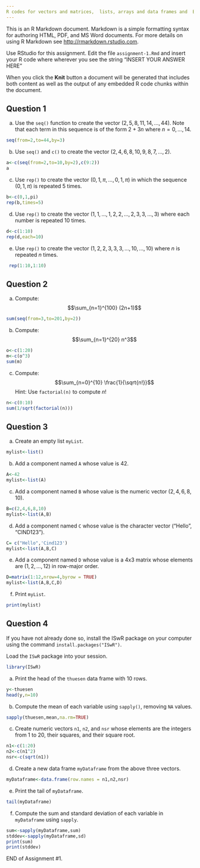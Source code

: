 ---
R codes for vectors and matrices,  lists, arrays and data frames and  Basic R functions 
---

This is an R Markdown document. Markdown is a simple formatting syntax for authoring HTML, PDF, and MS Word documents. For more details on using R Markdown see <http://rmarkdown.rstudio.com>.

Use RStudio for this assignment. 
Edit the file `assignment-1.Rmd` and insert your R code where wherever you see the string "INSERT YOUR ANSWER HERE"

When you click the **Knit** button a document will be generated that includes both content as well as the output of any embedded R code chunks within the document. 

## Question 1

a) Use the `seq()` function to create the vector $(2, 5, 8, 11, 14, \ldots, 44)$. Note that each term in this sequence is of the form 
$2 + 3n$ where $n = 0, \ldots, 14$.

```{r}
seq(from=2,to=44,by=3)
```

b) Use `seq()` and `c()` to create the vector $(2, 4, 6, 8, 10, 9, 8, 7, \ldots, 2)$.

```{r}
a<-c(seq(from=2,to=10,by=2),c(9:2))
a
```

c) Use `rep()` to create the vector $(0,1,\pi,\dots,0,1,\pi)$ in which the sequence $(0,1,\pi)$ is repeated 5 times.

```{r}
b<-c(0,1,pi)
rep(b,times=5)
```

d) Use `rep()` to create the vector $(1,1,\ldots,1,2,2,\ldots,2,3,3,\ldots,3)$ where each number is repeated 10 times.

```{r}
d<-c(1:10)
rep(d,each=10)
```

e) Use `rep()` to create the vector $(1,2,2,3,3,3,\ldots,10,\ldots,10)$ where $n$ is repeated $n$ times.

```{r}
 rep(1:10,1:10)

```

## Question 2

a) Compute: $$\sum_{n=1}^{100} (2n+1)$$

```{r}
sum(seq(from=3,to=201,by=2))
```

b) Compute: $$\sum_{n=1}^{20} n^3$$

```{r}
o<-c(1:20)
m<-c(o^3)
sum(m)
```

c) Compute: $$\sum_{n=0}^{10} \frac{1}{\sqrt{n!}}$$ 
Hint: Use `factorial(n)` to compute $n!$

```{r}
n<-c(0:10)
sum(1/sqrt(factorial(n)))
```

## Question 3

a) Create an empty list `myList`.

```{r}
mylist<-list()

```

b) Add a component named `A` whose value is 42.

```{r}
A<-42
mylist<-list(A)
```

c) Add a component named `B` whose value is the numeric vector $(2,4,6,8,10)$.

```{r}
B=c(2,4,6,8,10)
mylist<-list(A,B)

```

d) Add a component named `C` whose value is the character vector ("Hello", "CIND123").

```{r}
C= c("Hello",'Cind123')
mylist<-list(A,B,C)
```

e) Add a component named `D` whose value is a 4x3 matrix whose elements are $(1,2,\ldots,12)$ in row-major order.

```{r}
D=matrix(1:12,nrow=4,byrow = TRUE)
mylist<-list(A,B,C,D)
```

f) Print `myList`.

```{r}
print(mylist)
```

## Question 4

If you have not already done so, install the ISwR package on
your computer using the command `install.packages("ISwR")`.

Load the `ISwR` package into your session.
```{r}
library(ISwR)
```

a) Print the head of the `thuesen` data frame with 10 rows.

```{r}
y<-thuesen
head(y,n=10)

```

b) Compute the mean of each variable using `sapply()`, removing `NA` values.

```{r}
sapply(thuesen,mean,na.rm=TRUE)
```

c) Create numeric vectors `n1`, `n2`, and `nsr` whose elements are the integers from 1 to 20, their squares, and their square root.

```{r}
n1<-c(1:20)
n2<-c(n1^2)
nsr<-c(sqrt(n1))
```

d) Create a new data frame `myDataframe` from the above three vectors.

```{r}
myDataframe<-data.frame(row.names = n1,n2,nsr)
```

e) Print the tail of `myDataframe`.

```{r}
tail(myDataframe)
```

f) Compute the sum and standard deviation of each variable in `myDataframe` using `sapply`.

```{r}
sum<-sapply(myDataframe,sum)
stddev<-sapply(myDataframe,sd)
print(sum)
print(stddev)
```

END of Assignment #1.
